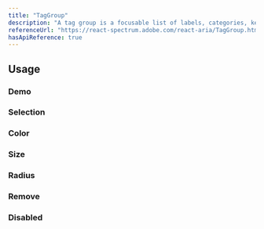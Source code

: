 ```yaml
---
title: "TagGroup"
description: "A tag group is a focusable list of labels, categories, keywords, filters, or other items, with support for keyboard navigation, selection, and removal."
referenceUrl: "https://react-spectrum.adobe.com/react-aria/TagGroup.html"
hasApiReference: true
---
```


## Usage

### Demo

<ComponentPreview slug="tagGroup/demo" />

### Selection

<ComponentPreview slug="tagGroup/selection" />

### Color

<ComponentPreview slug="tagGroup/color" />

### Size

<ComponentPreview slug="tagGroup/size" />

### Radius

<ComponentPreview slug="tagGroup/radius" />

### Remove

<ComponentPreview slug="tagGroup/remove" />

### Disabled

<ComponentPreview slug="tagGroup/disabled" />

